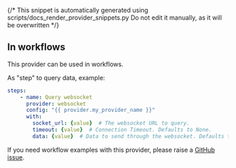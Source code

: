 {/* This snippet is automatically generated using scripts/docs_render_provider_snippets.py 
Do not edit it manually, as it will be overwritten */}

## In workflows

This provider can be used in workflows.


As "step" to query data, example:
```yaml
steps:
    - name: Query websocket
      provider: websocket
      config: "{{ provider.my_provider_name }}"
      with:
        socket_url: {value}  # The websocket URL to query.
        timeout: {value}  # Connection Timeout. Defaults to None.
        data: {value}  # Data to send through the websocket. Defaults to None.
```




If you need workflow examples with this provider, please raise a [GitHub issue](https://github.com/keephq/keep/issues).

